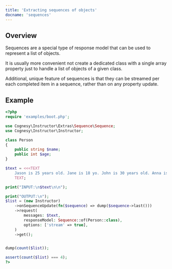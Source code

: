 ```yaml
---
title: 'Extracting sequences of objects'
docname: 'sequences'
---
```


## Overview

Sequences are a special type of response model that can be used to represent
a list of objects.

It is usually more convenient not create a dedicated class with a single array
property just to handle a list of objects of a given class.

Additional, unique feature of sequences is that they can be streamed per each
completed item in a sequence, rather than on any property update.

## Example

```php
<?php
require 'examples/boot.php';

use Cognesy\Instructor\Extras\Sequence\Sequence;
use Cognesy\Instructor\Instructor;

class Person
{
    public string $name;
    public int $age;
}

$text = <<<TEXT
    Jason is 25 years old. Jane is 18 yo. John is 30 years old. Anna is 2 years younger than him.
    TEXT;

print("INPUT:\n$text\n\n");

print("OUTPUT:\n");
$list = (new Instructor)
    ->onSequenceUpdate(fn($sequence) => dump($sequence->last()))
    ->request(
        messages: $text,
        responseModel: Sequence::of(Person::class),
        options: ['stream' => true],
    )
    ->get();


dump(count($list));

assert(count($list) === 4);
?>
```
